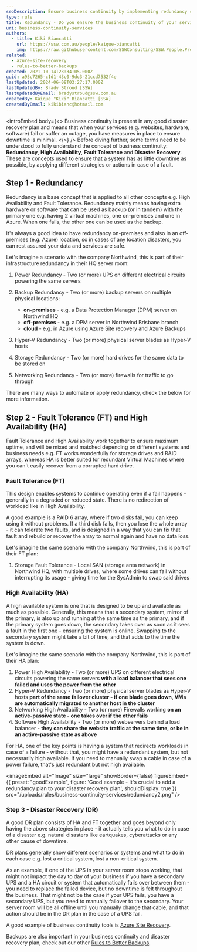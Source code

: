 ```yaml
---
seoDescription: Ensure business continuity by implementing redundancy strategies to minimize downtime and ensure services remain available during outages.
type: rule
title: Redundancy - Do you ensure the business continuity of your services?
uri: business-continuity-services
authors:
  - title: Kiki Biancatti
    url: https://ssw.com.au/people/kaique-biancatti
    img: https://raw.githubusercontent.com/SSWConsulting/SSW.People.Profiles/main/Kaique-Biancatti/Images/Kaique-Biancatti-Profile.jpg
related:
  - azure-site-recovery
  - rules-to-better-backups
created: 2021-10-14T23:34:05.000Z
guid: a93c7265-c1d1-43c0-9dc3-21ccd7532f4e
lastUpdated: 2024-06-08T03:27:17.000Z
lastUpdatedBy: Brady Stroud [SSW]
lastUpdatedByEmail: bradystroud@ssw.com.au
createdBy: Kaique "Kiki" Biancatti [SSW]
createdByEmail: kikibianc@hotmail.com
---
```


<introEmbed
  body={<>
Business continuity is present in any good disaster recovery plan and means that when your services (e.g. websites, hardware, software) fail or suffer an outage, you have measures in place to ensure downtime is minimal.
  </>}
/>
Before diving further, some terms need to be understood to fully understand the concept of business continuity: **Redundancy**, **High Availability**, **Fault Tolerance** and **Disaster Recovery**. These are concepts used to ensure that a system has as little downtime as possible, by applying different strategies or actions in case of a fault.

## Step 1 - Redundancy

Redundancy is a base concept that is applied to all other concepts e.g. High Availability and Fault Tolerance. Redundancy mainly means having extra hardware or software that can be used as backup (or in tandem) with the primary one e.g. having 2 virtual machines, one on-premises and one in Azure. When one fails, the other one can be used as the backup.

It's always a good idea to have redundancy on-premises and also in an off-premises (e.g. Azure) location, so in cases of any location disasters, you can rest assured your data and services are safe.

Let's imagine a scenario with the company Northwind, this is part of their infrastructure redundancy in their HQ server room:

1. Power Redundancy - Two (or more) UPS on different electrical circuits powering the same servers
2. Backup Redundancy - Two (or more) backup servers on multiple physical locations:

   * **on-premises** - e.g. a Data Protection Manager (DPM) server on Northwind HQ
   * **off-premises** - e.g. a DPM server in Northwind Brisbane branch
   * **cloud** - e.g. in Azure using Azure Site recovery and Azure Backups

3. Hyper-V Redundancy - Two (or more) physical server blades as Hyper-V hosts
4. Storage Redundancy - Two (or more) hard drives for the same data to be stored on
5. Networking Redundancy - Two (or more) firewalls for traffic to go through

There are many ways to automate or apply redundancy, check the below for more information.

## Step 2 - Fault Tolerance (FT) and High Availability (HA)

Fault Tolerance and High Availability work together to ensure maximum uptime, and will be mixed and matched depending on different systems and business needs e.g. FT works wonderfully for storage drives and RAID arrays, whereas HA is better suited for redundant Virtual Machines where you can't easily recover from a corrupted hard drive.

### Fault Tolerance (FT)

This design enables systems to continue operating even if a fail happens - generally in a degraded or reduced state. There is no redirection of workload like in High Availability.

A good example is a RAID 6 array, where if two disks fail, you can keep using it without problems. If a third disk fails, then you lose the whole array - it can tolerate two faults, and is designed in a way that you can fix that fault and rebuild or recover the array to normal again and have no data loss.

Let's imagine the same scenario with the company Northwind, this is part of their FT plan:

1. Storage Fault Tolerance - Local SAN (storage area network) in Northwind HQ, with multiple drives, where some drives can fail without interrupting its usage - giving time for the SysAdmin to swap said drives

### High Availability (HA)

A high available system is one that is designed to be up and available as much as possible. Generally, this means that a secondary system, mirror of the primary, is also up and running at the same time as the primary, and if the primary system goes down, the secondary takes over as soon as it sees a fault in the first one - ensuring the system is online. Swapping to the secondary system might take a bit of time, and that adds to the time the system is down.

Let's imagine the same scenario with the company Northwind, this is part of their HA plan:

1. Power High Availability - Two (or more) UPS on different electrical circuits powering the same servers **with a load balancer that sees one failed and uses the power from the other**
2. Hyper-V Redundancy - Two (or more) physical server blades as Hyper-V hosts **part of the same failover cluster - if one blade goes down, VMs are automatically migrated to another host in the cluster**
3. Networking High Availability - Two (or more) Firewalls working **on an active-passive state - one takes over if the other fails**
4. Software High Availability - Two (or more) webservers behind a load balancer - **they can share the website traffic at the same time, or be in an active-passive state as above**

For HA, one of the key points is having a system that redirects workloads in case of a failure - without that, you might have a redundant system, but not necessarily high available. If you need to manually swap a cable in case of a power failure, that's just redundant but not high available.

<imageEmbed
  alt="Image"
  size="large"
  showBorder={false}
  figureEmbed={{
    preset: "goodExample",
    figure: 'Good example - It\'s crucial to add a redundancy plan to your disaster recovery plan',
    shouldDisplay: true
  }}
  src="/uploads/rules/business-continuity-services/redundancy2.png"
/>

### Step 3 - Disaster Recovery (DR)

A good DR plan consists of HA and FT together and goes beyond only having the above strategies in place - it actually tells you what to do in case of a disaster e.g. natural disasters like eartquakes, cyberattacks or any other cause of downtime.

DR plans generally show different scenarios or systems and what to do in each case e.g. lost a critical system, lost a non-critical system.

As an example, if one of the UPS in your server room stops working, that might not impact the day to day of your business if you have a secondary UPS and a HA circuit or system that automatically fails over between them - you need to replace the failed device, but no downtime is felt throughout the business.
That might not be the case if your UPS fails, you have a secondary UPS, but you need to manually failover to the secondary. Your server room will be all offline until you manually change that cable, and that action should be in the DR plan in the case of a UPS fail.

A good example of business continuity tools is [Azure Site Recovery](/azure-site-recovery).

Backups are also important in your business continuity and disaster recovery plan, check out our other [Rules to Better Backups](/rules-to-better-backups).
